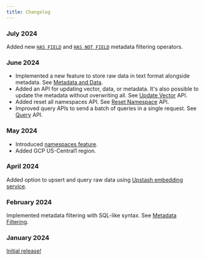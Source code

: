 ```yaml
---
title: Changelog
---
```


### July 2024

Added new [`HAS FIELD`](../features/filtering#has-field) and [`HAS NOT FIELD`](../features/filtering#has-not-field) metadata filtering operators.

### June 2024

- Implemented a new feature to store raw data in text format alongside metadata. See [Metadata and Data](../features/metadata#data).
- Added an API for updating vector, data, or metadata. It's also possible to update the metadata without overwriting all. 
See [Update Vector](../api/endpoints/update) API.
- Added reset all namespaces API. See [Reset Namespace](../api/endpoints/reset) API.
- Improved query APIs to send a batch of queries in a single request. See [Query](../api/endpoints/query) API.


### May 2024

- Introduced [namespaces feature](https://upstash.com/docs/vector/features/namespaces).
- Added GCP US-Central1 region.


### April 2024

Added option to upsert and query raw data using [Upstash embedding service](https://upstash.com/docs/vector/features/embeddingmodels).


### February 2024

Implemented metadata filtering with SQL-like syntax. See [Metadata Filtering](https://upstash.com/docs/vector/features/filtering).


### January 2024

[Initial release!](https://upstash.com/blog/introducing-vector-database) 

